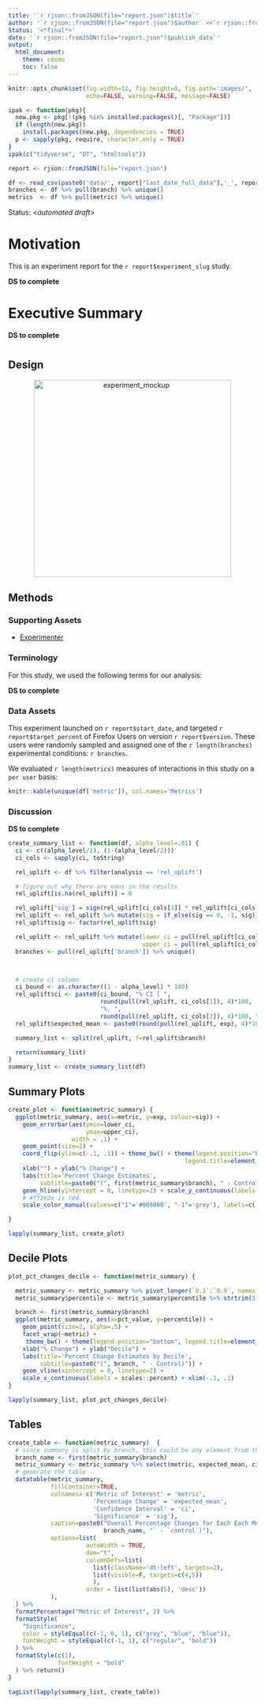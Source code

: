 ```yaml
---
title: '`r rjson::fromJSON(file="report.json")$title`'
author: '`r rjson::fromJSON(file="report.json")$author` <<`r rjson::fromJSON(file="report.json")$email`>>'
Status: '<*final*>'
date: '`r rjson::fromJSON(file="report.json")$publish_date`'
output:
  html_document:
    theme: cosmo
    toc: false
---
```

```r
knitr::opts_chunk$set(fig.width=12, fig.height=8, fig.path='images/',
                      echo=FALSE, warning=FALSE, message=FALSE)
```

```r
ipak <- function(pkg){
  new.pkg <- pkg[!(pkg %in% installed.packages()[, "Package"])]
  if (length(new.pkg))
    install.packages(new.pkg, dependencies = TRUE)
  p <- sapply(pkg, require, character.only = TRUE)
}
ipak(c("tidyverse", "DT", "htmltools"))
```

```r
report <- rjson::fromJSON(file="report.json")
```

```r
df <- read_csv(paste0('data/', report["last_date_full_data"],'_', report['experiment_slug'], '.csv'))
branches <- df %>% pull(branch) %>% unique()
metrics  <- df %>% pull(metric) %>% unique()
```

Status: <*automated draft*>

# Motivation
This is an experiment report for the ``r report$experiment_slug`` study.

__DS to complete__

# Executive Summary

__DS to complete__


# {.tabset}

## Design
<p align="center"><img src=design.png width=400px alt='experiment_mockup'></p>


## Methods
### Supporting Assets
- [Experimenter](`r paste0('https://experimenter.services.mozilla.com/experiments/', report['experimenter_name'])`)

### Terminology

For this study, we used the following terms for our analysis:

__DS to complete__

### Data Assets
This experiment launched on `r report$start_date`, and targeted `r report$target_percent` of Firefox Users on version `r report$version`. These users were randomly sampled and assigned one of the `r length(branches)` experimental conditions: `r branches`.

We evaluated `r length(metrics)` measures of interactions in this study on a `per user` basis:

```r
knitr::kable(unique(df['metric']), col.names='Metrics')
```

### Discussion

__DS to complete__


```r
create_summary_list <- function(df, alpha_level=.01) {
  ci <- c((alpha_level/2), (1-(alpha_level/2)))
  ci_cols <- sapply(ci, toString)

  rel_uplift <- df %>% filter(analysis == 'rel_uplift')

  # figure out why there are nans in the results
  rel_uplift[is.na(rel_uplift)] = 0

  rel_uplift['sig'] = sign(rel_uplift[ci_cols[1]] * rel_uplift[ci_cols[2]])
  rel_uplift <- rel_uplift %>% mutate(sig = if_else(sig == 0, -1, sig))
  rel_uplift$sig <- factor(rel_uplift$sig)

  rel_uplift <- rel_uplift %>% mutate(lower_ci = pull(rel_uplift[ci_cols[1]]),
                                      upper_ci = pull(rel_uplift[ci_cols[2]]))
  branches <- pull(rel_uplift['branch']) %>% unique()



  # create ci column
  ci_bound <- as.character((1 - alpha_level) * 100)
  rel_uplift$ci <- paste0(ci_bound, "% CI [ ",
                          round(pull(rel_uplift, ci_cols[1]), 4)*100,
                          "%, ",
                          round(pull(rel_uplift, ci_cols[2]), 4)*100, "% ]")
  rel_uplift$expected_mean <- paste0(round(pull(rel_uplift, exp), 4)*100, "%")

  summary_list <- split(rel_uplift, f=rel_uplift$branch)

  return(summary_list)
}
summary_list <- create_summary_list(df)
```
## Summary Plots
```r
create_plot <- function(metric_summary) {
  ggplot(metric_summary, aes(x=metric, y=exp, colour=sig)) +
    geom_errorbar(aes(ymin=lower_ci,
                      ymax=upper_ci),
                  width = .1) +
    geom_point(size=2) +
    coord_flip(ylim=c(-.1, .1)) + theme_bw() + theme(legend.position="bottom",
                                                  legend.title=element_blank()) +
    xlab("") + ylab("% Change") +
    labs(title='Percent Change Estimates',
         subtitle=paste0("(", first(metric_summary$branch), " - Control), with 99% CIs")) +
    geom_hline(yintercept = 0, linetype=2) + scale_y_continuous(labels = function(x) paste0(x*100, "%")) +
    # #ff2e2e is red
    scale_color_manual(values=c("1"='#008000', "-1"='grey'), labels=c('1'="Reliable Change", '-1'="No Reliable Change"))

}
```

```r
lapply(summary_list, create_plot)
```

## Decile Plots
```r
plot_pct_changes_decile <- function(metric_summary) {

  metric_summary <- metric_summary %>% pivot_longer(`0.1`:`0.9`, names_to='percentile', values_to='pct_value')
  metric_summary$percentile <- metric_summary$percentile %>% strtrim(3) %>% as.numeric()

  branch <- first(metric_summary$branch)
  ggplot(metric_summary, aes(x=pct_value, y=percentile)) +
    geom_point(size=2, alpha=.5) +
    facet_wrap(~metric) +
     theme_bw() + theme(legend.position="bottom", legend.title=element_blank()) +
    xlab("% Change") + ylab("Decile") +
    labs(title='Percent Change Estimates by Decile',
         subtitle=paste0("(", branch, " - Control)")) +
    geom_vline(xintercept = 0, linetype=2) +
    scale_x_continuous(labels = scales::percent) + xlim(-.1, .1)
}
```
```r
lapply(summary_list, plot_pct_changes_decile)
```

## Tables
```r
create_table <- function(metric_summary)  {
  # since summary is split by branch, this could be any element from the column
  branch_name <- first(metric_summary$branch)
  metric_summary <- metric_summary %>% select(metric, expected_mean, ci, sig, branch)
  # generate the table
  datatable(metric_summary,
            fillContainer=TRUE,
            colnames= c('Metric of Interest' = 'metric',
                        'Percentage Change' = 'expected_mean',
                        'Confidence Interval' = 'ci',
                        'Significance' = 'sig'),
            caption=paste0("Overall Percentage Changes for Each Each Metric\n(`",
                           branch_name, "` - `control`)"),
            options=list(
                      autoWidth = TRUE,
                      dom="t",
                      columnDefs=list(
                        list(className='dt-left', targets=2),
                        list(visible=F, targets=c(4,5))
                        ),
                      order = list(list(abs(5), 'desc'))
            ),
  ) %>%
  formatPercentage("Metric of Interest", 2) %>%
  formatStyle(
    "Significance",
    color = styleEqual(c(-1, 0, 1), c("grey", "blue", "blue")),
    fontWeight = styleEqual(c(-1, 1), c("regular", "bold"))
  ) %>%
  formatStyle(c(1),
              fontWeight = "bold"
  ) %>% return()
}
```

```r
tagList(lapply(summary_list, create_table))
```
